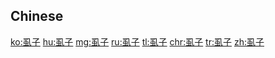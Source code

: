 {{also|蝨子}}
==Chinese==
{{zh-see|蝨子}}

[[ko:虱子]]
[[hu:虱子]]
[[mg:虱子]]
[[ru:虱子]]
[[tl:虱子]]
[[chr:虱子]]
[[tr:虱子]]
[[zh:虱子]]